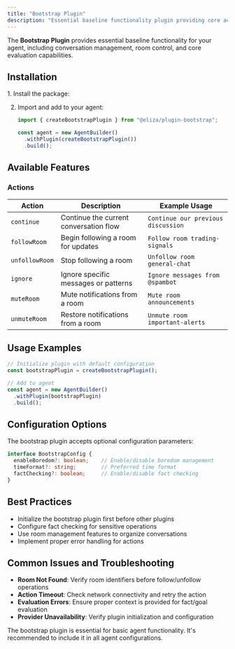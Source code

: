 ```yaml
---
title: "Bootstrap Plugin"
description: "Essential baseline functionality plugin providing core actions, evaluators, and providers for agent operation"
---
```



The **Bootstrap Plugin** provides essential baseline functionality for your agent, including conversation management, room control, and core evaluation capabilities.

## Installation

<Steps>
1. Install the package:
   <PackageManagers pkg="@eliza/plugin-bootstrap@0.25.9" />

2. Import and add to your agent:
   ```typescript
   import { createBootstrapPlugin } from "@eliza/plugin-bootstrap";

   const agent = new AgentBuilder()
     .withPlugin(createBootstrapPlugin())
     .build();
   ```
</Steps>

## Available Features

### Actions

| Action | Description | Example Usage |
|--------|-------------|---------------|
| `continue` | Continue the current conversation flow | `Continue our previous discussion` |
| `followRoom` | Begin following a room for updates | `Follow room trading-signals` |
| `unfollowRoom` | Stop following a room | `Unfollow room general-chat` |
| `ignore` | Ignore specific messages or patterns | `Ignore messages from @spambot` |
| `muteRoom` | Mute notifications from a room | `Mute room announcements` |
| `unmuteRoom` | Restore notifications from a room | `Unmute room important-alerts` |

## Usage Examples

```typescript
// Initialize plugin with default configuration
const bootstrapPlugin = createBootstrapPlugin();

// Add to agent
const agent = new AgentBuilder()
  .withPlugin(bootstrapPlugin)
  .build();
```

## Configuration Options

The bootstrap plugin accepts optional configuration parameters:

```typescript
interface BootstrapConfig {
  enableBoredom?: boolean;    // Enable/disable boredom management
  timeFormat?: string;        // Preferred time format
  factChecking?: boolean;     // Enable/disable fact checking
}
```

## Best Practices

- Initialize the bootstrap plugin first before other plugins
- Configure fact checking for sensitive operations
- Use room management features to organize conversations
- Implement proper error handling for actions

## Common Issues and Troubleshooting

- **Room Not Found**: Verify room identifiers before follow/unfollow operations
- **Action Timeout**: Check network connectivity and retry the action
- **Evaluation Errors**: Ensure proper context is provided for fact/goal evaluation
- **Provider Unavailability**: Verify plugin initialization and configuration

<Aside type="tip">
The bootstrap plugin is essential for basic agent functionality. It's recommended to include it in all agent configurations.
</Aside>
